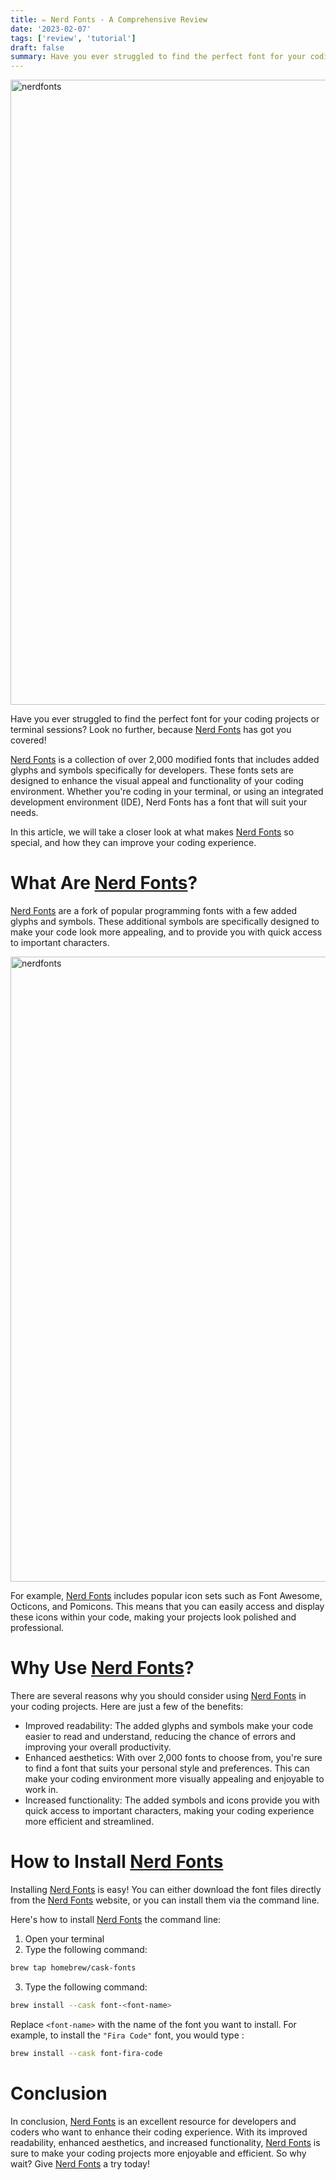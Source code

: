 ```yaml
---
title: ✏️ Nerd Fonts - A Comprehensive Review
date: '2023-02-07'
tags: ['review', 'tutorial']
draft: false
summary: Have you ever struggled to find the perfect font for your coding projects or terminal sessions? Look no further, because Nerd Fonts has got you covered!
---
```


<div className="grid place-items-center">
  <img
    className="inline rounded-lg"
    src="https://www.nerdfonts.com/assets/img/sankey-glyphs-combined-diagram.png"
    alt="nerdfonts"
    width="1000"
    height="1000"
  />
</div>

Have you ever struggled to find the perfect font for your coding projects or terminal sessions? Look no further, because [Nerd Fonts](https://www.nerdfonts.com/) has got you covered!

[Nerd Fonts](https://www.nerdfonts.com/) is a collection of over 2,000 modified fonts that includes added glyphs and symbols specifically for developers. These fonts sets are designed to enhance the visual appeal and functionality of your coding environment. Whether you're coding in your terminal, or using an integrated development environment (IDE), Nerd Fonts has a font that will suit your needs.

In this article, we will take a closer look at what makes [Nerd Fonts](https://www.nerdfonts.com/) so special, and how they can improve your coding experience.

# **What Are [Nerd Fonts](https://www.nerdfonts.com/)?**

[Nerd Fonts](https://www.nerdfonts.com/) are a fork of popular programming fonts with a few added glyphs and symbols. These additional symbols are specifically designed to make your code look more appealing, and to provide you with quick access to important characters.

<div className="grid place-items-center">
  <img
    className="inline rounded-lg"
    src="https://user-images.githubusercontent.com/15828926/37563747-5b7bee0c-2aba-11e8-877f-0148ef2a9991.png"
    alt="nerdfonts"
    width="1000"
    height="1000"
  />
</div>

For example, [Nerd Fonts](https://www.nerdfonts.com/) includes popular icon sets such as Font Awesome, Octicons, and Pomicons. This means that you can easily access and display these icons within your code, making your projects look polished and professional.

# **Why Use [Nerd Fonts](https://www.nerdfonts.com/)?**

There are several reasons why you should consider using [Nerd Fonts](https://www.nerdfonts.com/) in your coding projects. Here are just a few of the benefits:

- Improved readability: The added glyphs and symbols make your code easier to read and understand, reducing the chance of errors and improving your overall productivity.
- Enhanced aesthetics: With over 2,000 fonts to choose from, you're sure to find a font that suits your personal style and preferences. This can make your coding environment more visually appealing and enjoyable to work in.
- Increased functionality: The added symbols and icons provide you with quick access to important characters, making your coding experience more efficient and streamlined.


# **How to Install [Nerd Fonts](https://www.nerdfonts.com/)**

Installing [Nerd Fonts](https://www.nerdfonts.com/) is easy! You can either download the font files directly from the [Nerd Fonts](https://www.nerdfonts.com/) website, or you can install them via the command line.

Here's how to install [Nerd Fonts](https://www.nerdfonts.com/) the command line:

1. Open your terminal
2. Type the following command:
```bash
brew tap homebrew/cask-fonts
```

3. Type the following command: 
```bash
brew install --cask font-<font-name>
```

Replace `<font-name>` with the name of the font you want to install. For example, to install the `"Fira Code"` font, you would type :
```bash
brew install --cask font-fira-code
```

# **Conclusion**

In conclusion, [Nerd Fonts](https://www.nerdfonts.com/) is an excellent resource for developers and coders who want to enhance their coding experience. With its improved readability, enhanced aesthetics, and increased functionality, [Nerd Fonts](https://www.nerdfonts.com/) is sure to make your coding projects more enjoyable and efficient. So why wait? Give [Nerd Fonts](https://www.nerdfonts.com/) a try today!